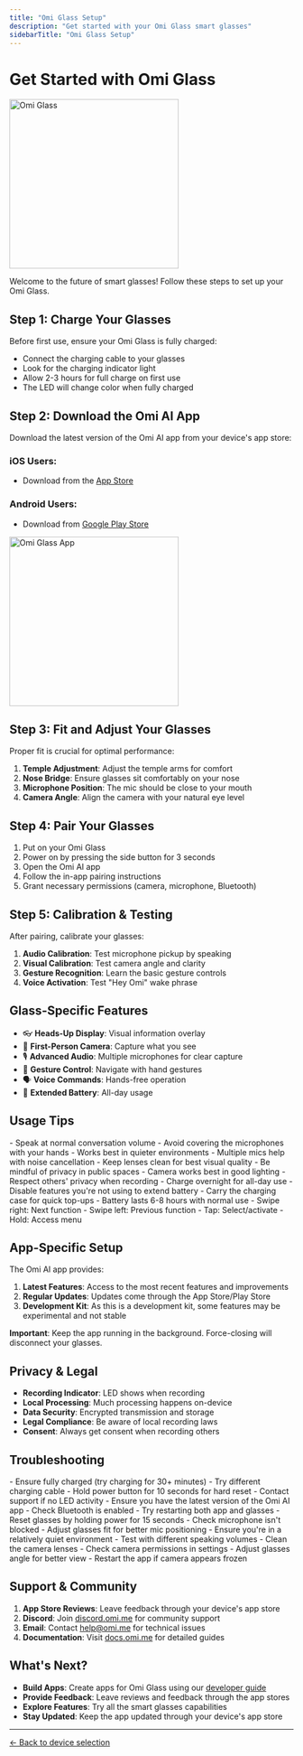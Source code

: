 ```yaml
---
title: "Omi Glass Setup" 
description: "Get started with your Omi Glass smart glasses"
sidebarTitle: "Omi Glass Setup"
---
```


# Get Started with Omi Glass

<img src="/omi-glass.png" alt="Omi Glass" width="300" />

Welcome to the future of smart glasses! Follow these steps to set up your Omi Glass.

## Step 1: Charge Your Glasses

Before first use, ensure your Omi Glass is fully charged:

- Connect the charging cable to your glasses
- Look for the charging indicator light
- Allow 2-3 hours for full charge on first use
- The LED will change color when fully charged

## Step 2: Download the Omi AI App

Download the latest version of the Omi AI app from your device's app store:

### iOS Users:
- Download from the [App Store](https://apps.apple.com/fi/app/omi-ai-smart-meeting-notes/id6502156163)

### Android Users:
- Download from [Google Play Store](https://play.google.com/store/apps/details?id=com.friend.ios&hl=en_US&pli=1)

<img src="/images/ChatGPT_Image_May_4_2025_04_58_33_PM.webp" alt="Omi Glass App" width="300" />

## Step 3: Fit and Adjust Your Glasses

Proper fit is crucial for optimal performance:

1. **Temple Adjustment**: Adjust the temple arms for comfort
2. **Nose Bridge**: Ensure glasses sit comfortably on your nose
3. **Microphone Position**: The mic should be close to your mouth
4. **Camera Angle**: Align the camera with your natural eye level

## Step 4: Pair Your Glasses

1. Put on your Omi Glass
2. Power on by pressing the side button for 3 seconds
3. Open the Omi AI app
4. Follow the in-app pairing instructions
5. Grant necessary permissions (camera, microphone, Bluetooth)

## Step 5: Calibration & Testing

After pairing, calibrate your glasses:

1. **Audio Calibration**: Test microphone pickup by speaking
2. **Visual Calibration**: Test camera angle and clarity
3. **Gesture Recognition**: Learn the basic gesture controls
4. **Voice Activation**: Test "Hey Omi" wake phrase

## Glass-Specific Features

- 👓 **Heads-Up Display**: Visual information overlay
- 📸 **First-Person Camera**: Capture what you see
- 🎙️ **Advanced Audio**: Multiple microphones for clear capture
- 👋 **Gesture Control**: Navigate with hand gestures
- 🗣️ **Voice Commands**: Hands-free operation
- 🔋 **Extended Battery**: All-day usage

## Usage Tips

<AccordionGroup>
  <Accordion title="Optimal Audio Capture">
    - Speak at normal conversation volume
    - Avoid covering the microphones with your hands
    - Works best in quieter environments
    - Multiple mics help with noise cancellation
  </Accordion>
  <Accordion title="Camera Best Practices">
    - Keep lenses clean for best visual quality
    - Be mindful of privacy in public spaces
    - Camera works best in good lighting
    - Respect others' privacy when recording
  </Accordion>
  <Accordion title="Battery Management">
    - Charge overnight for all-day use
    - Disable features you're not using to extend battery
    - Carry the charging case for quick top-ups
    - Battery lasts 6-8 hours with normal use
  </Accordion>
  <Accordion title="Gesture Controls">
    - Swipe right: Next function
    - Swipe left: Previous function  
    - Tap: Select/activate
    - Hold: Access menu
  </Accordion>
</AccordionGroup>

## App-Specific Setup

The Omi AI app provides:

1. **Latest Features**: Access to the most recent features and improvements
2. **Regular Updates**: Updates come through the App Store/Play Store
3. **Development Kit**: As this is a development kit, some features may be experimental and not stable

**Important**: Keep the app running in the background. Force-closing will disconnect your glasses.

## Privacy & Legal

- **Recording Indicator**: LED shows when recording
- **Local Processing**: Much processing happens on-device
- **Data Security**: Encrypted transmission and storage
- **Legal Compliance**: Be aware of local recording laws
- **Consent**: Always get consent when recording others

## Troubleshooting

<AccordionGroup>
  <Accordion title="Glasses won't power on">
    - Ensure fully charged (try charging for 30+ minutes)
    - Try different charging cable
    - Hold power button for 10 seconds for hard reset
    - Contact support if no LED activity
  </Accordion>
  <Accordion title="App won't connect">
    - Ensure you have the latest version of the Omi AI app
    - Check Bluetooth is enabled
    - Try restarting both app and glasses
    - Reset glasses by holding power for 15 seconds
  </Accordion>
  <Accordion title="Poor audio quality">
    - Check microphone isn't blocked
    - Adjust glasses fit for better mic positioning
    - Ensure you're in a relatively quiet environment
    - Test with different speaking volumes
  </Accordion>
  <Accordion title="Camera/visual issues">
    - Clean the camera lenses
    - Check camera permissions in settings
    - Adjust glasses angle for better view
    - Restart the app if camera appears frozen
  </Accordion>
</AccordionGroup>

## Support & Community

1. **App Store Reviews**: Leave feedback through your device's app store
2. **Discord**: Join [discord.omi.me](http://discord.omi.me) for community support
3. **Email**: Contact [help@omi.me](mailto:help@omi.me) for technical issues
4. **Documentation**: Visit [docs.omi.me](https://docs.omi.me) for detailed guides

## What's Next?

- **Build Apps**: Create apps for Omi Glass using our [developer guide](https://docs.omi.me/doc/developer/apps/Introduction)
- **Provide Feedback**: Leave reviews and feedback through the app stores
- **Explore Features**: Try all the smart glasses capabilities
- **Stay Updated**: Keep the app updated through your device's app store

---

[← Back to device selection](/getstartedwithomi) 
